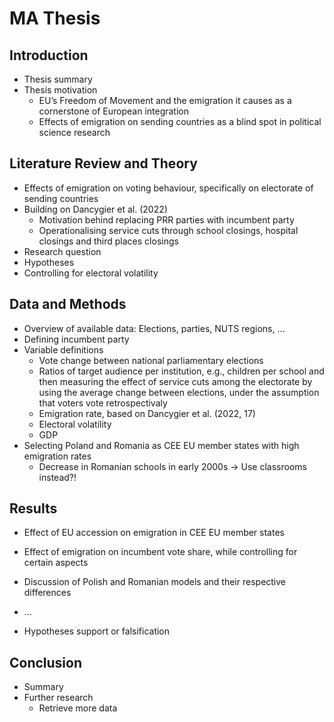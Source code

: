 # MA Thesis

## Introduction
- Thesis summary
- Thesis motivation
	- EU’s Freedom of Movement and the emigration it causes as a cornerstone of European integration
	- Effects of emigration on sending countries as a blind spot in political science research

## Literature Review and Theory
- Effects of emigration on voting behaviour, specifically on electorate of sending countries
- Building on Dancygier et al. (2022)
	- Motivation behind replacing PRR parties with incumbent party
	- Operationalising service cuts through school closings, hospital closings and third places closings
- Research question
- Hypotheses
- Controlling for electoral volatility

## Data and Methods
- Overview of available data: Elections, parties, NUTS regions, …
- Defining incumbent party
- Variable definitions
	- Vote change between national parliamentary elections
	- Ratios of target audience per institution, e.g., children per school and then measuring the effect of service cuts among the electorate by using the average change between elections, under the assumption that voters vote retrospectivaly
	- Emigration rate, based on Dancygier et al. (2022, 17)
	- Electoral volatility
	- GDP
- Selecting Poland and Romania as CEE EU member states with high emigration rates
	- Decrease in Romanian schools in early 2000s → Use classrooms instead?!

## Results
- Effect of EU accession on emigration in CEE EU member states
- Effect of emigration on incumbent vote share, while controlling for certain aspects
- Discussion of Polish and Romanian models and their respective differences

- …
- Hypotheses support or falsification

## Conclusion
- Summary
- Further research
	- Retrieve more data